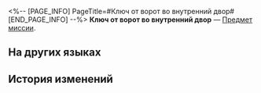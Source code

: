 <%-- [PAGE_INFO]
PageTitle=#Ключ от ворот во внутренний двор#
[END_PAGE_INFO] --%>
{{Предмет Инфобокс
|id          = 140367
|Изображение = Предмет Ключ от ворот во внутренний двор.png
|Тип         = Предмет миссии
|Инвентарь   = Миссии
|Редкость    = 3
|Эффект      = 
|Описание    = Кажется, это ключ от лунных врат.
}}
'''Ключ от ворот во внутренний двор''' — [[Предмет миссии]].

==На других языках==
{{На других языках
|en   = Courtyard Gate Key
|zhs  = 院门的钥匙
|zht  = 院門的鑰匙
|ja   = 庭園の入り口の鍵
|ko   = 정원 입구 열쇠
|es   = Llave de la puerta del patio
|fr   = Clé de porte de la cour intérieure
|ru   = Ключ от ворот во внутренний двор
|th   = กุญแจประตูสวน
|vi   = Chìa Khóa Cổng Sân
|de   = Schlüssel zum Hoftor
|id   = Kunci Pintu Gerbang
|pt   = Chave do Portão do Pátio
}}

==История изменений==
{{История изменений|3.5}}
